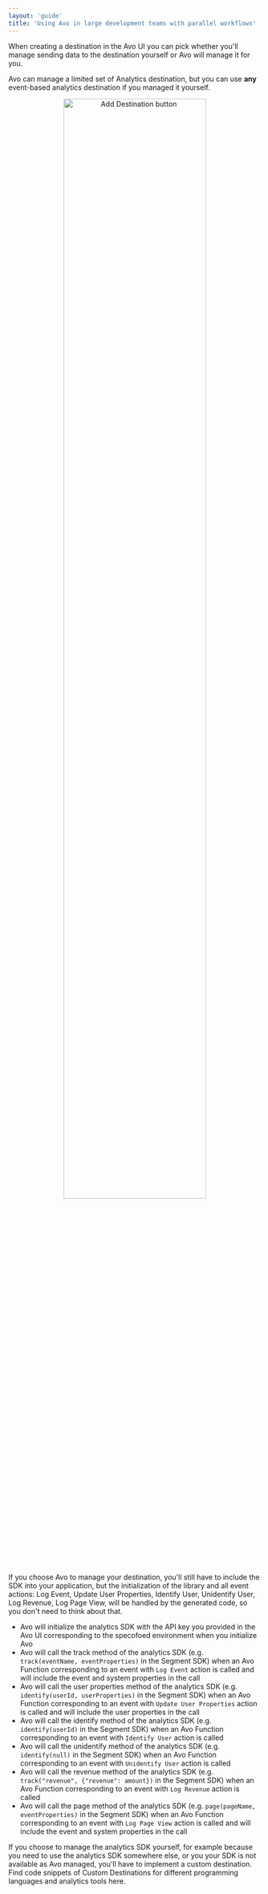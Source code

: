 ```yaml
---
layout: 'guide'
title: 'Using Avo in large development teams with parallel workflows'
---
```



When creating a destination in the Avo UI you can pick whether you'll manage sending data to the destination yourself or Avo will manage it for you.

Avo can manage a limited set of Analytics destination, but you can use **any** event-based analytics destination if you managed it yourself.

<center>
  <img
    src={require('../../images/add-destination.png')}
    alt="Add Destination button"
    width="75%"
  />
</center>

If you choose Avo to manage your destination, you'll still have to include the SDK into your application, but the initialization of the library and all event actions: Log Event, Update User Properties, Identify User, Unidentify User, Log Revenue, Log Page View, will be handled by the generated code, so you don't need to think about that.

- Avo will initialize the analytics SDK with the API key you provided in the Avo UI corresponding to the specofoed environment when you initialize Avo
- Avo will call the track method of the analytics SDK (e.g. `track(eventName, eventProperties)` in the Segment SDK) when an Avo Function corresponding to an event with `Log Event` action is called and will include the event and system properties in the call
- Avo will call the user properties method of the analytics SDK (e.g. `identify(userId, userProperties)` in the Segment SDK) when an Avo Function corresponding to an event with `Update User Properties` action is called and will include the user properties in the call
- Avo will call the identify method of the analytics SDK (e.g. `identify(userId)` in the Segment SDK) when an Avo Function corresponding to an event with `Identify User` action is called
- Avo will call the unidentify method of the analytics SDK (e.g. `identify(null)` in the Segment SDK) when an Avo Function corresponding to an event with `Unidentify User` action is called
- Avo will call the revenue method of the analytics SDK (e.g. `track("revenue", {"revenue": amount})` in the Segment SDK) when an Avo Function corresponding to an event with `Log Revenue` action is called
- Avo will call the page method of the analytics SDK (e.g. `page(pageName, eventProperties)` in the Segment SDK) when an Avo Function corresponding to an event with `Log Page View` action is called and will include the event and system properties in the call

If you choose to manage the analytics SDK yourself, for example because you need to use the analytics SDK somewhere else, or you your SDK is not available as Avo managed, you'll have to implement a custom destination.
Find code snippets of Custom Destinations for different programming languages and analytics tools <Link passHref href="/implementation/start-custom-destination.mdx"><a>here</a></Link>.